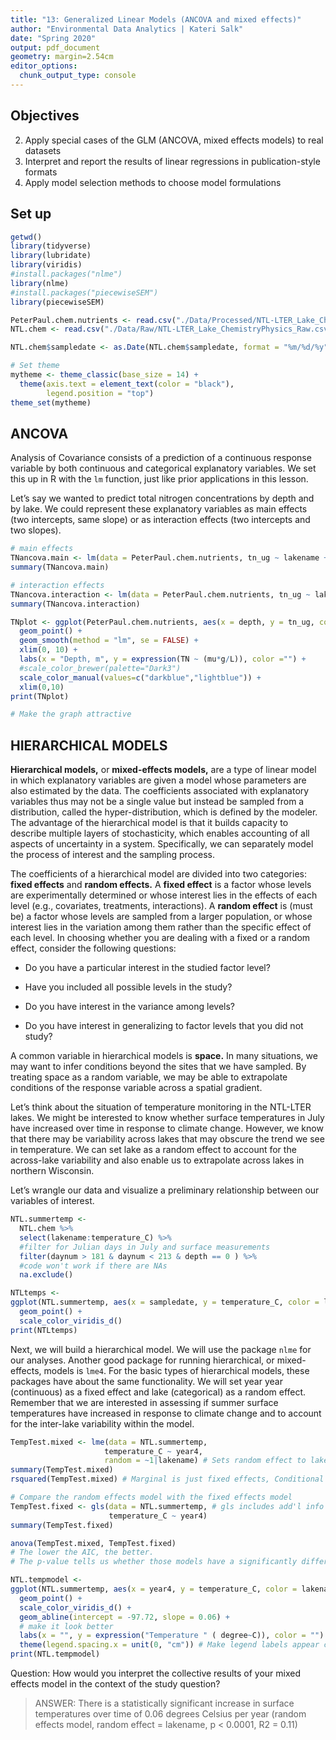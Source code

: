 ```yaml
---
title: "13: Generalized Linear Models (ANCOVA and mixed effects)"
author: "Environmental Data Analytics | Kateri Salk"
date: "Spring 2020"
output: pdf_document
geometry: margin=2.54cm
editor_options: 
  chunk_output_type: console
---
```


## Objectives
2. Apply special cases of the GLM (ANCOVA, mixed effects models) to real datasets
3. Interpret and report the results of linear regressions in publication-style formats
3. Apply model selection methods to choose model formulations

## Set up
```r
getwd()
library(tidyverse)
library(lubridate)
library(viridis)
#install.packages("nlme")
library(nlme)
#install.packages("piecewiseSEM")
library(piecewiseSEM)

PeterPaul.chem.nutrients <- read.csv("./Data/Processed/NTL-LTER_Lake_Chemistry_Nutrients_PeterPaul_Processed.csv")
NTL.chem <- read.csv("./Data/Raw/NTL-LTER_Lake_ChemistryPhysics_Raw.csv")

NTL.chem$sampledate <- as.Date(NTL.chem$sampledate, format = "%m/%d/%y")

# Set theme
mytheme <- theme_classic(base_size = 14) +
  theme(axis.text = element_text(color = "black"), 
        legend.position = "top")
theme_set(mytheme)
```

## ANCOVA
Analysis of Covariance consists of a prediction of a continuous response variable by both continuous and categorical explanatory variables. We set this up in R with the `lm` function, just like prior applications in this lesson. 

Let's say we wanted to predict total nitrogen concentrations by depth and by lake. We could represent these explanatory variables as main effects (two intercepts, same slope) or as interaction effects (two intercepts and two slopes). 

```r
# main effects
TNancova.main <- lm(data = PeterPaul.chem.nutrients, tn_ug ~ lakename + depth)
summary(TNancova.main)

# interaction effects
TNancova.interaction <- lm(data = PeterPaul.chem.nutrients, tn_ug ~ lakename * depth)
summary(TNancova.interaction)

TNplot <- ggplot(PeterPaul.chem.nutrients, aes(x = depth, y = tn_ug, color = lakename)) + 
  geom_point() + 
  geom_smooth(method = "lm", se = FALSE) +
  xlim(0, 10) +
  labs(x = "Depth, m", y = expression(TN ~ (mu*g/L)), color ="") +
  #scale_color_brewer(palette="Dark3")
  scale_color_manual(values=c("darkblue","lightblue")) +
  xlim(0,10)
print(TNplot)

# Make the graph attractive
```

## HIERARCHICAL MODELS

**Hierarchical models,** or **mixed-effects models,** are a type of linear model in which explanatory variables are given a model whose parameters are also estimated by the data. The coefficients associated with explanatory variables thus may not be a single value but instead be sampled from a distribution, called the hyper-distribution, which is defined by the modeler. The advantage of the hierarchical model is that it builds capacity to describe multiple layers of stochasticity, which enables accounting of all aspects of uncertainty in a system. Specifically, we can separately model the process of interest and the sampling process. 

The coefficients of a hierarchical model are divided into two categories: **fixed effects** and **random effects.** A **fixed effect** is a factor whose levels are experimentally determined or whose interest lies in the effects of each level (e.g., covariates, treatments, interactions). A **random effect** is (must be) a factor whose levels are sampled from a larger population, or whose interest lies in the variation among them rather than the specific effect of each level. In choosing whether you are dealing with a fixed or a random effect, consider the following questions: 

  + Do you have a particular interest in the studied factor level?

  + Have you included all possible levels in the study?
  
  + Do you have interest in the variance among levels?
  
  + Do you have interest in generalizing to factor levels that you did not study?
  
A common variable in hierarchical models is **space.** In many situations, we may want to infer conditions beyond the sites that we have sampled. By treating space as a random variable, we may be able to extrapolate conditions of the response variable across a spatial gradient. 

Let's think about the situation of temperature monitoring in the NTL-LTER lakes. We might be interested to know whether surface temperatures in July have increased over time in response to climate change. However, we know that there may be variability across lakes that may obscure the trend we see in temperature. We can set lake as a random effect to account for the across-lake variability and also enable us to extrapolate across lakes in northern Wisconsin.

Let's wrangle our data and visualize a preliminary relationship between our variables of interest.

```r
NTL.summertemp <- 
  NTL.chem %>%
  select(lakename:temperature_C) %>%
  #filter for Julian days in July and surface measurements
  filter(daynum > 181 & daynum < 213 & depth == 0 ) %>%
  #code won't work if there are NAs
  na.exclude()

NTLtemps <-
ggplot(NTL.summertemp, aes(x = sampledate, y = temperature_C, color = lakename)) +
  geom_point() +
  scale_color_viridis_d()
print(NTLtemps)
```

Next, we will build a hierarchical model. We will use the package `nlme` for our analyses. Another good package for running hierarchical, or mixed-effects, models is `lme4`. For the basic types of hierarchical models, these packages have about the same functionality. We will set year year (continuous) as a fixed effect and lake (categorical) as a random effect. Remember that we are interested in assessing if summer surface temperatures have increased in response to climate change and to account for the inter-lake variability within the model.


```r
TempTest.mixed <- lme(data = NTL.summertemp,
                     temperature_C ~ year4, 
                     random = ~1|lakename) # Sets random effect to lakename
summary(TempTest.mixed)
rsquared(TempTest.mixed) # Marginal is just fixed effects, Conditional is R2 including RE

# Compare the random effects model with the fixed effects model
TempTest.fixed <- gls(data = NTL.summertemp, # gls includes add'l info found in lme output
                      temperature_C ~ year4)
summary(TempTest.fixed)

anova(TempTest.mixed, TempTest.fixed)
# The lower the AIC, the better.
# The p-value tells us whether those models have a significantly different fit

NTL.tempmodel <-
ggplot(NTL.summertemp, aes(x = year4, y = temperature_C, color = lakename)) +
  geom_point() +
  scale_color_viridis_d() +
  geom_abline(intercept = -97.72, slope = 0.06) +
  # make it look better
  labs(x = "", y = expression("Temperature " ( degree~C)), color = "") +
  theme(legend.spacing.x = unit(0, "cm")) # Make legend labels appear closer on graph (removes   spaces)
print(NTL.tempmodel)
```

Question: How would you interpret the collective results of your mixed effects model in the context of the study question?

> ANSWER: There is a statistically significant increase in surface temperatures over time of 0.06 degrees Celsius per year (random effects model, random effect = lakename, p < 0.0001, R2 = 0.11)
